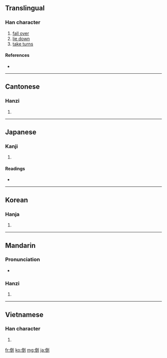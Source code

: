 ==Translingual==

===Han character===
{{Han char|rn=9|rad=人|as=08|sn=10|four=2220<sub>0</sub>|canj=人一土弓 (OMGN)|ids=⿰[[亻]][[到]]}}

# [[fall over]]
# [[lie down]]
# [[take turns]]

====References====
* {{Han ref|kx=0107.270|dkj=00767|dj=0229.070|hdz=10174.020|uh=5012|ud=20498|bh=ADCB|bd=44491}}

----

==Cantonese==

===Hanzi===
{{yue-hanzi|jyut=|y=dou2}}

# {{defn|Cantonese|sort=人08}}

----

==Japanese==

===Kanji===
{{ja-kanji|grade=c|rs=人08}}

# {{defn|Japanese}}

====Readings====
* {{ja-readings|on=[[とう]] (tō)|kun=[[たおれる]] (taoreru), [[たおす]] (taosu), [[さかさま]] (sakasama)}}

----

==Korean==

===Hanja===
{{ko-hanja|hangeul=도|rv=do|mr=to}}

# {{defn|Korean|sort=人08}}

----

==Mandarin==

===Pronunciation===
* {{audio|zh-dǎo.ogg|audio}}

===Hanzi===
{{cmn-hanzi|pin=[[dǎo]] ([[dao3]])|wg=tao<sup>3</sup>}}

# {{defn|Mandarin|sort=人08}}

----

==Vietnamese==

===Han character===
{{vi-hantu|[[đảo]]|rs=人08}}

# {{defn|Vietnamese|sort=人08}}

[[fr:倒]]
[[ko:倒]]
[[mg:倒]]
[[ja:倒]]